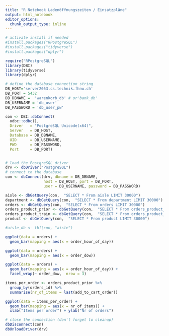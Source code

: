 ```yaml
---
title: "R Notebook Ladenöffnungszeiten / Einsatzpläne"
output: html_notebook
editor_options: 
  chunk_output_type: inline
---
```


```r
# activate install if needed
#install.packages("RPostgreSQL")
#install.packages("tidyverse")
#install.packages("dplyr")
```


```r
require("RPostgreSQL")
library(DBI)
library(tidyverse)
library(dplyr)

# define the database connection string
DB_HOST='server2053.cs.technik.fhnw.ch'
DB_PORT = 5432
DB_DBNAME =  'warenkorb_db' # or'bank_db' 
DB_USERNAME = 'db_user'
DB_PASSWORD = 'db_user_pw'

con <- DBI::dbConnect(
  odbc::odbc(),
  Driver   = "PostgreSQL Unicode(x64)",
  Server   = DB_HOST,
  Database = DB_DBNAME,
  UID      = DB_USERNAME,
  PWD      = DB_PASSWORD,
  Port     = DB_PORT)


# load the PostgreSQL driver
drv <- dbDriver("PostgreSQL")
# connect to the database
con <- dbConnect(drv, dbname = DB_DBNAME,
                 host = DB_HOST, port = DB_PORT,
                 user = DB_USERNAME, password = DB_PASSWORD)
```

```r
aisle <- dbGetQuery(con,  "SELECT * From aisle LIMIT 30000")
department <- dbGetQuery(con,  "SELECT * From department LIMIT 30000")
orders <- dbGetQuery(con,  "SELECT * From orders LIMIT 30000")
orders_product_prior <- dbGetQuery(con,  "SELECT * From orders_product_prior LIMIT 30000")
orders_product_train <- dbGetQuery(con,  "SELECT * From orders_product_train LIMIT 30000")
product <- dbGetQuery(con,  "SELECT * From product LIMIT 30000")
```

```r
#aisle_db <- tbl(con, "aisle")
```

```r

ggplot(data = orders) + 
  geom_bar(mapping = aes(x = order_hour_of_day))
```  
```r
ggplot(data = orders) + 
  geom_bar(mapping = aes(x = order_dow))
```

```r
ggplot(data = orders) + 
  geom_bar(mapping = aes(x = order_hour_of_day)) +
  facet_wrap(~ order_dow,  nrow = 3)
```



```r
items_per_order <- orders_product_prior %>% 
  group_by(orders_id) %>%
  summarise(nr_of_items = last(add_to_cart_order))

ggplot(data = items_per_order) + 
  geom_bar(mapping = aes(x = nr_of_items)) +
  xlab("Items per order") + ylab("Nr of orders")

```

```r
# close the connection (don't forget to cleanup)
dbDisconnect(con)
dbUnloadDriver(drv)
```
